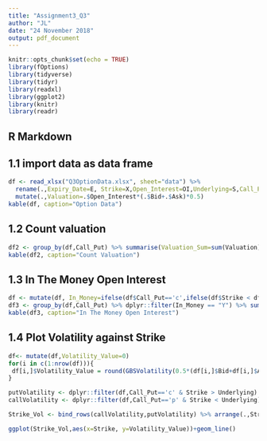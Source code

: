 ```yaml
---
title: "Assignment3_Q3"
author: "JL"
date: "24 November 2018"
output: pdf_document
---
```


```r
knitr::opts_chunk$set(echo = TRUE)
library(fOptions)
library(tidyverse)
library(tidyr)
library(readxl)
library(ggplot2)
library(knitr)
library(readr)

```

## R Markdown
## 1.1 import data as data frame
```r
df <- read_xlsx("Q3OptionData.xlsx", sheet="data") %>% 
  rename(.,Expiry_Date=E, Strike=X,Open_Interest=OI,Underlying=S,Call_Put=CP,Bid=B,Ask=A) %>%
  mutate(.,Valuation=.$Open_Interest*(.$Bid+.$Ask)*0.5)
kable(df, caption="Option Data")
```

## 1.2 Count valuation
```r
df2 <- group_by(df,Call_Put) %>% summarise(Valuation_Sum=sum(Valuation)) %>% rbind(.,data.frame(Call_Put="c&p",Valuation_Sum=sum(.$Valuation_Sum)))
kable(df2, caption="Count Valuation")
```

## 1.3 In The Money Open Interest
```r
df <- mutate(df, In_Money=ifelse(df$Call_Put=='c',ifelse(df$Strike < df$Underlying,"Y","N"),ifelse(df$Strike > df$Underlying,"Y","N")))
df3 <- group_by(df,Call_Put) %>% dplyr::filter(In_Money == "Y") %>% summarise(OI_Sum=sum(Open_Interest))
kable(df3, caption="In The Money Open Interest")
```


## 1.4 Plot Volatility against Strike
```r
df<- mutate(df,Volatility_Value=0)
for(i in c(1:nrow(df))){
 df[i,]$Volatility_Value = round(GBSVolatility(0.5*(df[i,]$Bid+df[i,]$Ask), df[i,]$Call_Put, df[i,]$Underlying, df[i,]$Strike, as.numeric((as.Date(df[i,]$Expiry_Date) - as.Date(Sys.Date())))/365, 0.03, 0),4)
}

putVolatility <- dplyr::filter(df,Call_Put=='c' & Strike > Underlying) %>% select(., Strike, Volatility_Value)
callVolatility <- dplyr::filter(df,Call_Put=='p' & Strike < Underlying) %>% select(., Strike, Volatility_Value)

Strike_Vol <- bind_rows(callVolatility,putVolatility) %>% arrange(.,Strike)

ggplot(Strike_Vol,aes(x=Strike, y=Volatility_Value))+geom_line()
```
